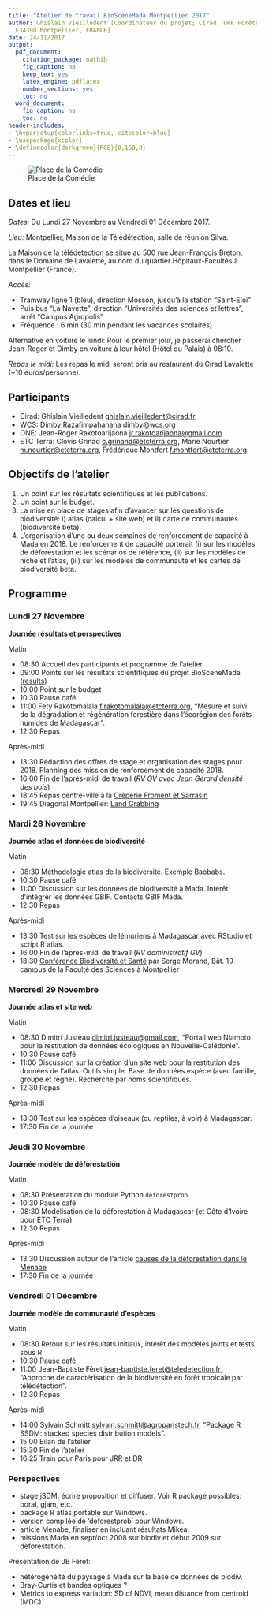 ```yaml
---
title: "Atelier de travail BioSceneMada Montpellier 2017"
author: Ghislain Vieilledent^[Coordinateur du projet; Cirad, UPR Forêts et Sociétés,
  F34398 Montpellier, FRANCE]
date: 24/11/2017
output:
  pdf_document:
    citation_package: natbib
    fig_caption: no
    keep_tex: yes
    latex_engine: pdflatex
    number_sections: yes
    toc: no
  word_document:
    fig_caption: no
    toc: no
header-includes:
- \hypersetup{colorlinks=true, citecolor=blue}
- \usepackage{xcolor}
- \definecolor{darkgreen}{RGB}{0,150,0}
---
```



![Place de la Comédie](Montpellier.jpg)

## Dates et lieu

*Dates:* Du Lundi 27 Novembre au Vendredi 01 Décembre 2017.

*Lieu:* Montpellier, Maison de la Télédétection, salle de réunion Silva.

La Maison de la télédetection se situe au 500 rue Jean-François
Breton, dans le Domaine de Lavalette, au nord du quartier
Hôpitaux-Facultés à Montpellier (France).

*Accès:*

- Tramway ligne 1 (bleu), direction Mosson, jusqu'à la station "Saint-Eloi"
- Puis bus "La Navette", direction "Universités des sciences et lettres", arrêt "Campus Agropolis"
- Fréquence : 6 min (30 min pendant les vacances scolaires)

Alternative en voiture le lundi: Pour le premier jour, je passerai
chercher Jean-Roger et Dimby en voiture à leur hôtel (Hôtel du Palais)
à 08:10.

*Repas le midi:* Les repas le midi seront pris au restaurant du Cirad Lavalette (~10 euros/personne).

## Participants

- Cirad: Ghislain Vieilledent <ghislain.vieilledent@cirad.fr>
- WCS: Dimby Razafimpahanana <dimby@wcs.org>
- ONE: Jean-Roger Rakotoarijaona <jr.rakotoarijaona@gmail.com>
- ETC Terra: Clovis Grinad <c.grinand@etcterra.org>, Marie Nourtier
  <m.nourtier@etcterra.org>, Frédérique Montfort
  <f.montfort@etcterra.org>

## Objectifs de l'atelier

1. Un point sur les résultats scientifiques et les publications.
2. Un point sur le budget.
3. La mise en place de stages afin d'avancer sur les questions de
   biodiversité: i) atlas (calcul + site web) et ii) carte de communautés (biodiversité
   beta).
4. L'organisation d'une ou deux semaines de renforcement de capacité à
   Mada en 2018. Le renforcement de capacité porterait (i) sur les
   modèles de déforestation et les scénarios de référence, (ii) sur
   les modèles de niche et l'atlas, (iii) sur les modèles de
   communauté et les cartes de biodiversité beta.

## Programme

### Lundi 27 Novembre

**Journée résultats et perspectives**

Matin

- 08:30 Accueil des participants et programme de l'atelier
- 09:00 Points sur les résultats scientifiques du projet BioSceneMada ([results](https://bioscenemada.cirad.fr//wp-content/uploads/2017/10/summary-scientific-results.pdf))
- 10:00 Point sur le budget
- 10:30 Pause café
- 11:00 Fety Rakotomalala <f.rakotomalala@etcterra.org>, "Mesure et suivi de la dégradation et régénération forestière dans l'écorégion des forêts humides de Madagascar".
- 12:30 Repas

Après-midi

- 13:30 Rédaction des offres de stage et organisation des stages pour 2018. Planning des mission de renforcement de capacité 2018.
- 16:00 Fin de l'après-midi de travail (_RV GV avec Jean Gérard densité des bois_)
- 18:45 Repas centre-ville à la [Crèperie Froment et Sarrasin](https://www.fromentetsarrasin-creperie.com)
- 19:45 Diagonal Montpellier: [Land Grabbing](http://www.festival-alimenterre.org/film/land-grabbing)

### Mardi 28 Novembre

**Journée atlas et données de biodiversité**

Matin

- 08:30 Méthodologie atlas de la biodiversité. Exemple Baobabs.
- 10:30 Pause café
- 11:00 Discussion sur les données de biodiversité à Mada. Intérêt d'intégrer les données GBIF. Contacts GBIF Mada.
- 12:30 Repas

Après-midi

- 13:30 Test sur les espèces de lémuriens à Madagascar avec RStudio et script R atlas.
- 16:00 Fin de l'après-midi de travail (_RV administratif GV_)
- 18:30 [Conférence Biodiversité et Santé](https://www.elsevier.com/books/biodiversity-and-health/morand/978-1-78548-115-4) par Serge Morand, Bât. 10 campus de la Faculté des Sciences à Montpellier

### Mercredi 29 Novembre

**Journée atlas et site web**

Matin

- 08:30 Dimitri Justeau <dimitri.justeau@gmail.com>, "Portail web Niamoto pour la restitution de données écologiques en Nouvelle-Calédonie".
- 10:30 Pause café
- 11:00 Discussion sur la création d'un site web pour la restitution des données de l'atlas. Outils simple. Base de données espèce (avec famille, groupe et règne). Recherche par noms scientifiques.
- 12:30 Repas

Après-midi

- 13:30 Test sur les espèces d'oiseaux (ou reptiles, à voir) à Madagascar.
- 17:30 Fin de la journée

### Jeudi 30 Novembre

**Journée modèle de déforestation**

Matin

- 08:30 Présentation du module Python `deforestprob`
- 10:30 Pause café
- 08:30 Modélisation de la déforestation à Madagascar (et Côte d'Ivoire pour ETC Terra)
- 12:30 Repas

Après-midi

- 13:30 Discussion autour de l'article [causes de la déforestation dans le Menabe](https://tinyurl.com/y9j5b9gq)
- 17:30 Fin de la journée

### Vendredi 01 Décembre

**Journée modèle de communauté d'espèces**

Matin

- 08:30 Retour sur les résultats initiaux, intérêt des modèles joints et tests sous R
- 10:30 Pause café
- 11:00 Jean-Baptiste Féret <jean-baptiste.feret@teledetection.fr>, "Approche de caractérisation de la biodiversité en forêt tropicale par télédétection".
- 12:30 Repas 

Après-midi

- 14:00 Sylvain Schmitt <sylvain.schmitt@agroparistech.fr>, "Package R SSDM: stacked species distribution models".
- 15:00 Bilan de l'atelier
- 15:30 Fin de l'atelier
- 16:25 Train pour Paris pour JRR et DR

### Perspectives

- stage jSDM: écrire proposition et diffuser. Voir R package possibles: boral, gjam, etc.
- package R atlas portable sur Windows.
- version compilée de 'deforestprob' pour Windows.
- article Menabe, finaliser en incluant résultats Mikea.
- missions Mada en sept/oct 2008 sur biodiv et début 2009 sur déforestation.

Présentation de JB Féret:

- hétérogénéité du paysage à Mada sur la base de données de biodiv.
- Bray-Curtis et bandes optiques ?
- Metrics to express variation: SD of NDVI, mean distance from centroid (MDC)
